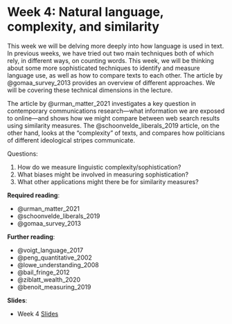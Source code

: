 # Week 4: Natural language, complexity, and similarity

This week we will be delving more deeply into how language is used in text. In previous weeks, we have tried out two main techniques both of which rely, in different ways, on counting words. This week, we will be thinking about some more sophisticated techniques to identify and measure language use, as well as how to compare texts to each other. The article by @gomaa_survey_2013 provides an overview of different approaches. We will be covering these technical dimensions in the lecture.

The article by @urman_matter_2021 investigates a key question in contemporary communications research---what information we are exposed to online---and shows how we might compare between web search results using similarity measures. The @schoonvelde_liberals_2019 article, on the other hand, looks at the "complexity" of texts, and compares how politicians of different ideological stripes communicate.

Questions:

1. How do we measure linguistic complexity/sophistication?
2. What biases might be involved in measuring sophistication?
3. What other applications might there be for similarity measures?

**Required reading**:

- @urman_matter_2021
- @schoonvelde_liberals_2019
- @gomaa_survey_2013

**Further reading**:

- @voigt_language_2017
- @peng_quantitative_2002
- @lowe_understanding_2008
- @bail_fringe_2012
- @ziblatt_wealth_2020
- @benoit_measuring_2019

**Slides**:

- Week 4 [Slides](https://docs.google.com/presentation/d/1SpEZVfejaul9dQyeaIvQlSIyLVyRJ8w5yMzr7LoVnc4/edit?usp=sharing)